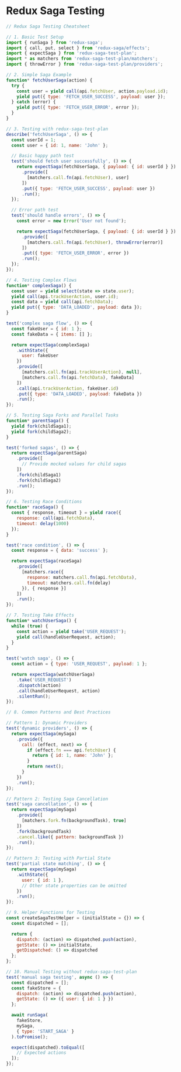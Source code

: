 # Redux Saga Testing

```JavaScript
// Redux Saga Testing Cheatsheet

// 1. Basic Test Setup
import { runSaga } from 'redux-saga';
import { call, put, select } from 'redux-saga/effects';
import { expectSaga } from 'redux-saga-test-plan';
import * as matchers from 'redux-saga-test-plan/matchers';
import { throwError } from 'redux-saga-test-plan/providers';

// 2. Simple Saga Example
function* fetchUserSaga(action) {
  try {
    const user = yield call(api.fetchUser, action.payload.id);
    yield put({ type: 'FETCH_USER_SUCCESS', payload: user });
  } catch (error) {
    yield put({ type: 'FETCH_USER_ERROR', error });
  }
}

// 3. Testing with redux-saga-test-plan
describe('fetchUserSaga', () => {
  const userId = 1;
  const user = { id: 1, name: 'John' };

  // Basic happy path test
  test('should fetch user successfully', () => {
    return expectSaga(fetchUserSaga, { payload: { id: userId } })
      .provide([
        [matchers.call.fn(api.fetchUser), user]
      ])
      .put({ type: 'FETCH_USER_SUCCESS', payload: user })
      .run();
  });

  // Error path test
  test('should handle errors', () => {
    const error = new Error('User not found');

    return expectSaga(fetchUserSaga, { payload: { id: userId } })
      .provide([
        [matchers.call.fn(api.fetchUser), throwError(error)]
      ])
      .put({ type: 'FETCH_USER_ERROR', error })
      .run();
  });
});

// 4. Testing Complex Flows
function* complexSaga() {
  const user = yield select(state => state.user);
  yield call(api.trackUserAction, user.id);
  const data = yield call(api.fetchData);
  yield put({ type: 'DATA_LOADED', payload: data });
}

test('complex saga flow', () => {
  const fakeUser = { id: 1 };
  const fakeData = { items: [] };

  return expectSaga(complexSaga)
    .withState({
      user: fakeUser
    })
    .provide([
      [matchers.call.fn(api.trackUserAction), null],
      [matchers.call.fn(api.fetchData), fakeData]
    ])
    .call(api.trackUserAction, fakeUser.id)
    .put({ type: 'DATA_LOADED', payload: fakeData })
    .run();
});

// 5. Testing Saga Forks and Parallel Tasks
function* parentSaga() {
  yield fork(childSaga1);
  yield fork(childSaga2);
}

test('forked sagas', () => {
  return expectSaga(parentSaga)
    .provide([
      // Provide mocked values for child sagas
    ])
    .fork(childSaga1)
    .fork(childSaga2)
    .run();
});

// 6. Testing Race Conditions
function* raceSaga() {
  const { response, timeout } = yield race({
    response: call(api.fetchData),
    timeout: delay(1000)
  });
}

test('race condition', () => {
  const response = { data: 'success' };

  return expectSaga(raceSaga)
    .provide([
      [matchers.race({
        response: matchers.call.fn(api.fetchData),
        timeout: matchers.call.fn(delay)
      }), { response }]
    ])
    .run();
});

// 7. Testing Take Effects
function* watchUserSaga() {
  while (true) {
    const action = yield take('USER_REQUEST');
    yield call(handleUserRequest, action);
  }
}

test('watch saga', () => {
  const action = { type: 'USER_REQUEST', payload: 1 };

  return expectSaga(watchUserSaga)
    .take('USER_REQUEST')
    .dispatch(action)
    .call(handleUserRequest, action)
    .silentRun();
});

// 8. Common Patterns and Best Practices

// Pattern 1: Dynamic Providers
test('dynamic providers', () => {
  return expectSaga(mySaga)
    .provide({
      call: (effect, next) => {
        if (effect.fn === api.fetchUser) {
          return { id: 1, name: 'John' };
        }
        return next();
      }
    })
    .run();
});

// Pattern 2: Testing Saga Cancellation
test('saga cancellation', () => {
  return expectSaga(mySaga)
    .provide([
      [matchers.fork.fn(backgroundTask), true]
    ])
    .fork(backgroundTask)
    .cancel.like({ pattern: backgroundTask })
    .run();
});

// Pattern 3: Testing with Partial State
test('partial state matching', () => {
  return expectSaga(mySaga)
    .withState({
      user: { id: 1 },
      // Other state properties can be omitted
    })
    .run();
});

// 9. Helper Functions for Testing
const createSagaTestHelper = (initialState = {}) => {
  const dispatched = [];

  return {
    dispatch: (action) => dispatched.push(action),
    getState: () => initialState,
    getDispatched: () => dispatched
  };
};

// 10. Manual Testing without redux-saga-test-plan
test('manual saga testing', async () => {
  const dispatched = [];
  const fakeStore = {
    dispatch: (action) => dispatched.push(action),
    getState: () => ({ user: { id: 1 } })
  };

  await runSaga(
    fakeStore,
    mySaga,
    { type: 'START_SAGA' }
  ).toPromise();

  expect(dispatched).toEqual([
    // Expected actions
  ]);
});
```
